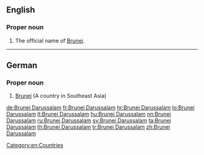 ==English==
{{wikipedia}}
===Proper noun===
{{en-proper noun}}

# The official name of [[Brunei]].

[[Category:en:Countries]]

----

==German==

===Proper noun===
{{head|de|proper noun}}

# [[Brunei]] (A country in Southeast Asia)

{{tbot entry|German|Brunei|2008|October|de}}

[[de:Brunei Darussalam]]
[[fr:Brunei Darussalam]]
[[hr:Brunei Darussalam]]
[[lo:Brunei Darussalam]]
[[lt:Brunei Darussalam]]
[[hu:Brunei Darussalam]]
[[nn:Brunei Darussalam]]
[[ru:Brunei Darussalam]]
[[sv:Brunei Darussalam]]
[[ta:Brunei Darussalam]]
[[th:Brunei Darussalam]]
[[tr:Brunei Darussalam]]
[[zh:Brunei Darussalam]]